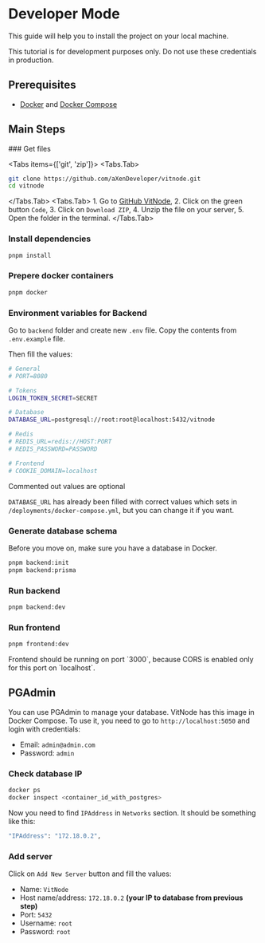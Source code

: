 
# Developer Mode

This guide will help you to install the project on your local machine.

<Callout type="error" emoji="❌">
  This tutorial is for development purposes only. Do not use these credentials in production.
</Callout>

## Prerequisites

- [Docker](https://www.docker.com/) and [Docker Compose](https://docs.docker.com/compose/)

## Main Steps

<Steps>
### Get files

<Tabs items={['git', 'zip']}>
  <Tabs.Tab>

```bash
git clone https://github.com/aXenDeveloper/vitnode.git
cd vitnode
```

  </Tabs.Tab>
  <Tabs.Tab>
    1. Go to [GitHub VitNode](https://github.com/aXenDeveloper/vitnode),
    2. Click on the green button `Code`,
    3. Click on `Download ZIP`,
    4. Unzip the file on your server,
    5. Open the folder in the terminal.
  </Tabs.Tab>
</Tabs>

### Install dependencies

```bash
pnpm install
```

### Prepere docker containers

```bash
pnpm docker
```

### Environment variables for Backend

Go to `backend` folder and create new `.env` file. Copy the contents from `.env.example` file.

Then fill the values:

```bash
# General
# PORT=8080

# Tokens
LOGIN_TOKEN_SECRET=SECRET

# Database
DATABASE_URL=postgresql://root:root@localhost:5432/vitnode

# Redis
# REDIS_URL=redis://HOST:PORT
# REDIS_PASSWORD=PASSWORD

# Frontend
# COOKIE_DOMAIN=localhost
```

<Callout type="info" emoji="ℹ️">
  Commented out values are optional
</Callout>

`DATABASE_URL` has already been filled with correct values which sets in `/deployments/docker-compose.yml`, but you can change it if you want.

### Generate database schema

Before you move on, make sure you have a database in Docker.

```bash
pnpm backend:init
pnpm backend:prisma
```

### Run backend

```bash
pnpm backend:dev
```

### Run frontend

```bash
pnpm frontend:dev
```

<Callout type="error" emoji="❌">
  Frontend should be running on port `3000`, because CORS is enabled only for this port on
  `localhost`.
</Callout>

</Steps>

## PGAdmin

You can use PGAdmin to manage your database. VitNode has this image in Docker Compose. To use it, you need to go to `http://localhost:5050` and login with credentials:

- Email: `admin@admin.com`
- Password: `admin`

<Steps>

### Check database IP

```bash
docker ps
docker inspect <container_id_with_postgres>
```

Now you need to find `IPAddress` in `Networks` section. It should be something like this:

```bash
"IPAddress": "172.18.0.2",
```

### Add server

Click on `Add New Server` button and fill the values:

- Name: `VitNode`
- Host name/address: `172.18.0.2` **(your IP to database from previous step)**
- Port: `5432`
- Username: `root`
- Password: `root`

</Steps>

